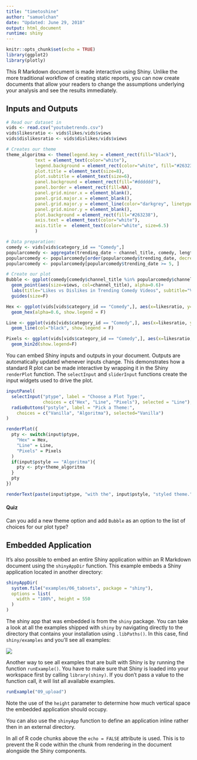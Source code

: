 ```yaml
---
title: "timetoshine"
author: "samuelchan"
date: "Updated: June 29, 2018"
output: html_document
runtime: shiny
---
```


```r
knitr::opts_chunk$set(echo = TRUE)
library(ggplot2)
library(plotly)
```

This R Markdown document is made interactive using Shiny. Unlike the more traditional workflow of creating static reports, you can now create documents that allow your readers to change the assumptions underlying your analysis and see the results immediately. 

## Inputs and Outputs
```r
# Read our dataset in
vids <- read.csv("youtubetrends.csv")
vids$likesratio <- vids$likes/vids$views
vids$dislikesratio <- vids$dislikes/vids$views

# Creates our theme
theme_algoritma <- theme(legend.key = element_rect(fill="black"),
           text = element_text(color="white"),
           legend.background = element_rect(color="white", fill="#263238"),
           plot.title = element_text(size=8),
           plot.subtitle = element_text(size=6),
           panel.background = element_rect(fill="#dddddd"),
           panel.border = element_rect(fill=NA),
           panel.grid.minor.x = element_blank(),
           panel.grid.major.x = element_blank(),
           panel.grid.major.y = element_line(color="darkgrey", linetype=2),
           panel.grid.minor.y = element_blank(),
           plot.background = element_rect(fill="#263238"),
           axis.text = element_text(color="white"),
           axis.title =  element_text(color="white", size=6.5)
           )

# Data preparation:
comedy <- vids[vids$category_id == "Comedy",]
popularcomedy <- aggregate(trending_date ~ channel_title, comedy, length)
popularcomedy <- popularcomedy[order(popularcomedy$trending_date, decreasing=T), ]
popularcomedy <- popularcomedy[popularcomedy$trending_date >= 5, ]
```

```r
# Create our plot
Bubble <- ggplot(comedy[comedy$channel_title %in% popularcomedy$channel_title,], aes(x=likesratio, y=dislikesratio))+
  geom_point(aes(size=views, col=channel_title), alpha=0.6)+
  labs(title="Likes vs Dislikes in Trending Comedy Videos", subtitle="Visualizing likes vs dislikes in the Algoritma theme, source: YouTube")+
  guides(size=F)

Hex <- ggplot(vids[vids$category_id == "Comedy",], aes(x=likesratio, y=dislikesratio))+
  geom_hex(alpha=0.6, show.legend = F)

Line <- ggplot(vids[vids$category_id == "Comedy",], aes(x=likesratio, y=dislikesratio))+
  geom_line(col="black", show.legend = F)

Pixels <- ggplot(vids[vids$category_id == "Comedy",], aes(x=likesratio, y=dislikesratio))+
  geom_bin2d(show.legend=F)
```

You can embed Shiny inputs and outputs in your document. Outputs are automatically updated whenever inputs change.  This demonstrates how a standard R plot can be made interactive by wrapping it in the Shiny `renderPlot` function. The `selectInput` and `sliderInput` functions create the input widgets used to drive the plot.

```r
inputPanel(
  selectInput("ptype", label = "Choose a Plot Type:",
              choices = c("Hex", "Line", "Pixels"), selected = "Line"), 
  radioButtons("pstyle", label = "Pick a Theme:", 
    choices = c("Vanilla", "Algoritma"), selected="Vanilla")
)

renderPlot({
  pty <- switch(input$ptype,
    "Hex" = Hex,
    "Line" = Line,
    "Pixels" = Pixels
  )
  if(input$pstyle == "Algoritma"){
    pty <- pty+theme_algoritma
  }
  pty
})

renderText(paste(input$ptype, "with the", input$pstyle, "styled theme."))
```

<h4>Quiz</h4>
Can you add a new theme option and add `Bubble` as an option to the list of choices for our plot type?

## Embedded Application

It's also possible to embed an entire Shiny application within an R Markdown document using the `shinyAppDir` function. This example embeds a Shiny application located in another directory:

```r
shinyAppDir(
  system.file("examples/06_tabsets", package = "shiny"),
  options = list(
    width = "100%", height = 550
  )
)
```

The shiny app that was embedded is from the `shiny` package. You can take a look at all the examples shipped with `shiny` by navigating directly to the directory that contains your installation using `.libPaths()`. In this case, find `shiny/examples` and you'll see all examples:  

![](shinyexamples.png)

Another way to see all examples that are built with Shiny is by running the function `runExample()`. You have to make sure that Shiny is loaded into your workspace first by calling `library(shiny)`. If you don't pass a value to the function call, it will list all available examples.

```r
runExample("09_upload")
```


Note the use of the `height` parameter to determine how much vertical space the embedded application should occupy.

You can also use the `shinyApp` function to define an application inline rather then in an external directory.

In all of R code chunks above the `echo = FALSE` attribute is used. This is to prevent the R code within the chunk from rendering in the document alongside the Shiny components.



